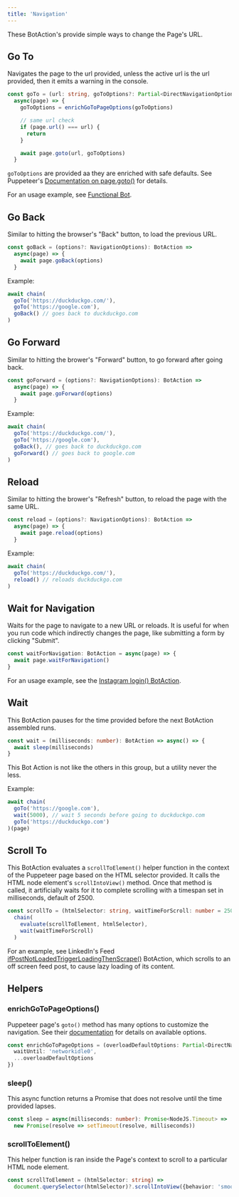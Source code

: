 ---
title: 'Navigation'
---

These BotAction's provide simple ways to change the Page's URL.

## Go To
Navigates the page to the url provided, unless the active url is the url provided, then it emits a warning in the console.
```typescript
const goTo = (url: string, goToOptions?: Partial<DirectNavigationOptions>): BotAction => 
  async(page) => {
    goToOptions = enrichGoToPageOptions(goToOptions)  

    // same url check
    if (page.url() === url) {
      return
    }

    await page.goto(url, goToOptions)
  }
```
`goToOptions` are provided aa they are enriched with safe defaults. See Puppeteer's [Documentation on page.goto()](https://devdocs.io/puppeteer/#pagegotourl-options) for details.

For an usage example, see [Functional Bot](/examples#functional-bot).

## Go Back
Similar to hitting the browser's "Back" button, to load the previous URL.

```typescript
const goBack = (options?: NavigationOptions): BotAction => 
  async(page) => {
    await page.goBack(options)  
  }
```

Example:
```typescript
await chain(
  goTo('https://duckduckgo.com/'),
  goTo('https://google.com'),
  goBack() // goes back to duckduckgo.com
)
```

## Go Forward
Similar to hitting the brower's "Forward" button, to go forward after going back.

```typescript
const goForward = (options?: NavigationOptions): BotAction => 
  async(page) => {
    await page.goForward(options)  
  }
```

Example:
```typescript
await chain(
  goTo('https://duckduckgo.com/'),
  goTo('https://google.com'),
  goBack(), // goes back to duckduckgo.com
  goForward() // goes back to google.com
)
```

## Reload
Similar to hitting the brower's "Refresh" button, to reload the page with the same URL.

```typescript
const reload = (options?: NavigationOptions): BotAction =>
  async(page) => {
    await page.reload(options)
  }
```

Example:
```typescript
await chain(
  goTo('https://duckduckgo.com/'),
  reload() // reloads duckduckgo.com
)
```

## Wait for Navigation
Waits for the page to navigate to a new URL or reloads. It is useful for when you run code which indirectly changes the page, like submitting a form by clicking "Submit".
```typescript
const waitForNavigation: BotAction = async(page) => {
  await page.waitForNavigation()
}
```

For an usage example, see the [Instagram login() BotAction](/sites/instagram#login-botaction).

## Wait
This BotAction pauses for the time provided before the next BotAction assembled runs.

```typescript
const wait = (milliseconds: number): BotAction => async() => {
  await sleep(milliseconds)
} 
```
This Bot Action is not like the others in this group, but a utility never the less. 

Example:
```typescript
await chain(
  goTo('https://google.com'),
  wait(5000), // wait 5 seconds before going to duckduckgo.com
  goTo('https://duckduckgo.com')
)(page)
```

## Scroll To
This BotAction evaluates a `scrollToElement()` helper function in the context of the Puppeteer page based on the HTML selector provided. It calls the HTML node element's `scrollIntoView()` method. Once that method is called, it artificially waits for it to complete scrolling with a timespan set in milliseconds, default of 2500.

```typescript
const scrollTo = (htmlSelector: string, waitTimeForScroll: number = 2500): BotAction => 
  chain(
    evaluate(scrollToElement, htmlSelector),
    wait(waitTimeForScroll)
  )
```

For an example, see LinkedIn's Feed [ifPostNotLoadedTriggerLoadingThenScrape()](https://github.com/mrWh1te/Botmation/blob/e968078fc5e7767db6831c0461afce8b574ac1fe/src/botmation/sites/linkedin/actions/feed.ts#L45) BotAction, which scrolls to an off screen feed post, to cause lazy loading of its content.

## Helpers

### enrichGoToPageOptions()

Puppeteer page's `goto()` method has many options to customize the navigation. See their [documentation](https://devdocs.io/puppeteer/#pagegotourl-options) for details on available options.
```typescript
const enrichGoToPageOptions = (overloadDefaultOptions: Partial<DirectNavigationOptions> = {}): DirectNavigationOptions => ({
  waitUntil: 'networkidle0',
  ...overloadDefaultOptions
})
```

### sleep()

This async function returns a Promise that does not resolve until the time provided lapses.
```typescript
const sleep = async(milliseconds: number): Promise<NodeJS.Timeout> =>
  new Promise(resolve => setTimeout(resolve, milliseconds))
```

### scrollToElement()

This helper function is ran inside the Page's context to scroll to a particular HTML node element.
```typescript
const scrollToElement = (htmlSelector: string) => 
  document.querySelector(htmlSelector)?.scrollIntoView({behavior: 'smooth'})
```